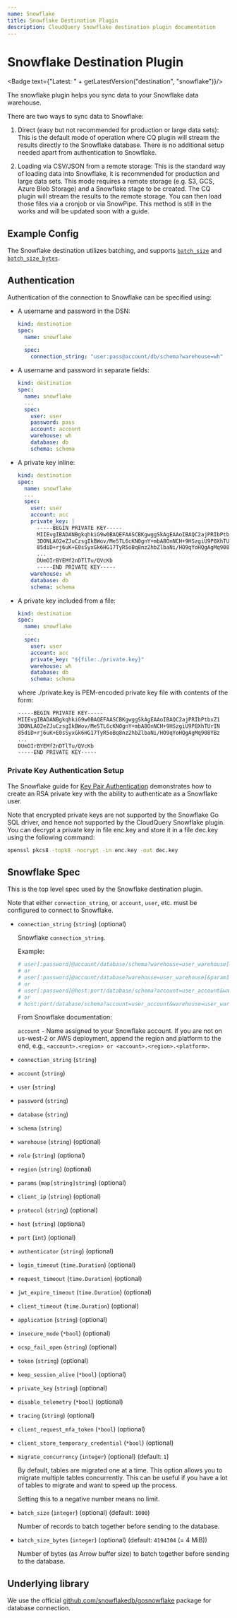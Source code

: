 ```yaml
---
name: Snowflake
title: Snowflake Destination Plugin
description: CloudQuery Snowflake destination plugin documentation
---
```

# Snowflake Destination Plugin


<Badge text={"Latest: " + getLatestVersion("destination", "snowflake")}/>

The snowflake plugin helps you sync data to your Snowflake data warehouse.

There are two ways to sync data to Snowflake:

1. Direct (easy but not recommended for production or large data sets): This is the default mode of operation where CQ plugin will stream the results directly to the Snowflake database. There is no additional setup needed apart from authentication to Snowflake.

2. Loading via CSV/JSON from a remote storage: This is the standard way of loading data into Snowflake, it is recommended for production and large data sets. This mode requires a remote storage (e.g. S3, GCS, Azure Blob Storage) and a Snowflake stage to be created. The CQ plugin will stream the results to the remote storage. You can then load those files via a cronjob or via SnowPipe. This method is still in the works and will be updated soon with a guide.

## Example Config

<Configuration />

The Snowflake destination utilizes batching, and supports [`batch_size`](/docs/reference/destination-spec#batch_size) and [`batch_size_bytes`](/docs/reference/destination-spec#batch_size_bytes).

## Authentication

Authentication of the connection to Snowflake can be specified using:

* A username and password in the DSN:

  ```yaml
  kind: destination
  spec:
    name: snowflake
    ...
    spec:
      connection_string: "user:pass@account/db/schema?warehouse=wh"
  ```

* A username and password in separate fields:

  ```yaml
  kind: destination
  spec:
    name: snowflake
    ...
    spec:
      user: user
      password: pass
      account: account
      warehouse: wh
      database: db
      schema: schema
  ```

* A private key inline:

  ```yaml
  kind: destination
  spec:
    name: snowflake
    ...
    spec:
      user: user
      account: acc
      private_key: |
        -----BEGIN PRIVATE KEY-----
        MIIEvgIBADANBgkqhkiG9w0BAQEFAASCBKgwggSkAgEAAoIBAQC2ajPRIbPtbxZ1
        3DONLA02eZJuCzsgIkBWov/Me5TL6cKN0gnY+mbA8OnNCH+9HSzgiU9P8XhTUrIN
        85diD+rj6uK+E0sSyxGk6HG17TyR5oBq8nz2hbZlbaNi/HO9qYoHQgAgMq908YBz
        ...
        DUmOIrBYEMf2nDTlTu/QVcKb
        -----END PRIVATE KEY-----
      warehouse: wh
      database: db
      schema: schema
  ```

* A private key included from a file:

  ```yaml
  kind: destination
  spec:
    name: snowflake
    ...
    spec:
      user: user
      account: acc
      private_key: "${file:./private.key}"
      warehouse: wh
      database: db
      schema: schema
  ```

  where ./private.key is PEM-encoded private key file with contents of the form:

  ```txt
  -----BEGIN PRIVATE KEY-----
  MIIEvgIBADANBgkqhkiG9w0BAQEFAASCBKgwggSkAgEAAoIBAQC2ajPRIbPtbxZ1
  3DONLA02eZJuCzsgIkBWov/Me5TL6cKN0gnY+mbA8OnNCH+9HSzgiU9P8XhTUrIN
  85diD+rj6uK+E0sSyxGk6HG17TyR5oBq8nz2hbZlbaNi/HO9qYoHQgAgMq908YBz
  ...
  DUmOIrBYEMf2nDTlTu/QVcKb
  -----END PRIVATE KEY-----
  ```

### Private Key Authentication Setup

The Snowflake guide for [Key Pair
Authentication](https://docs.snowflake.com/en/user-guide/key-pair-auth)
demonstrates how to create an RSA private key with the ability to authenticate
as a Snowflake user.

Note that encrypted private keys are not supported by the Snowflake Go SQL
driver, and hence not supported by the CloudQuery Snowflake plugin. You can
decrypt a private key in file enc.key and store it in a file dec.key using the
following command:

```bash
openssl pkcs8 -topk8 -nocrypt -in enc.key -out dec.key
```

## Snowflake Spec

This is the top level spec used by the Snowflake destination plugin.

Note that either `connection_string`, or `account`, `user`, etc. must be
configured to connect to Snowflake.

- `connection_string` (`string`) (optional)

  Snowflake `connection_string`.

  Example:

  ```yaml copy
  # user[:password]@account/database/schema?warehouse=user_warehouse[&param1=value1&paramN=valueN]
  # or
  # user[:password]@account/database?warehouse=user_warehouse[&param1=value1&paramN=valueN]
  # or
  # user[:password]@host:port/database/schema?account=user_account&warehouse=user_warehouse[&param1=value1&paramN=valueN]
  # or
  # host:port/database/schema?account=user_account&warehouse=user_warehouse[&param1=value1&paramN=valueN]
  ```

  From Snowflake documentation:

  `account` - Name assigned to your Snowflake account. If you are not on us-west-2 or AWS deployment, append the region and platform to the end, e.g., `<account>.<region> or <account>.<region>.<platform>`.

- `connection_string` (`string`)

- `account` (`string`)

- `user` (`string`)

- `password` (`string`)

- `database` (`string`)

- `schema` (`string`)

- `warehouse` (`string`) (optional)

- `role` (`string`) (optional)

- `region` (`string`) (optional)

- `params` (`map[string]string`) (optional)

- `client_ip` (`string`) (optional)

- `protocol` (`string`) (optional)

- `host` (`string`) (optional)

- `port` (`int`) (optional)

- `authenticator` (`string`) (optional)

- `login_timeout` (`time.Duration`) (optional)

- `request_timeout` (`time.Duration`) (optional)

- `jwt_expire_timeout` (`time.Duration`) (optional)

- `client_timeout` (`time.Duration`) (optional)

- `application` (`string`) (optional)

- `insecure_mode` (`*bool`) (optional)

- `ocsp_fail_open` (`string`) (optional)

- `token` (`string`) (optional)

- `keep_session_alive` (`*bool`) (optional)

- `private_key` (`string`) (optional)

- `disable_telemetry` (`*bool`) (optional)

- `tracing` (`string`) (optional)

- `client_request_mfa_token` (`*bool`) (optional)

- `client_store_temporary_credential` (`*bool`) (optional)

- `migrate_concurrency` (`integer`) (optional) (default: `1`)

  By default, tables are migrated one at a time.
  This option allows you to migrate multiple tables concurrently.
  This can be useful if you have a lot of tables to migrate and want to speed up the process.

  Setting this to a negative number means no limit.

- `batch_size` (`integer`) (optional) (default: `1000`)

  Number of records to batch together before sending to the database.

- `batch_size_bytes` (`integer`) (optional) (default: `4194304` (= 4 MiB))

  Number of bytes (as Arrow buffer size) to batch together before sending to the database.

## Underlying library

We use the official [github.com/snowflakedb/gosnowflake](https://github.com/snowflakedb/gosnowflake) package for database connection.
